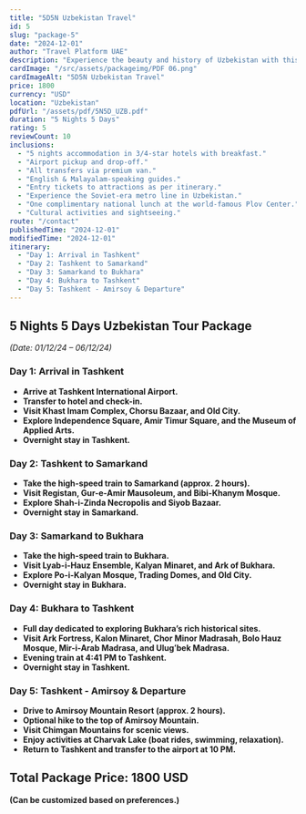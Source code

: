 ```yaml
---
title: "5D5N Uzbekistan Travel"
id: 5
slug: "package-5"
date: "2024-12-01"
author: "Travel Platform UAE"
description: "Experience the beauty and history of Uzbekistan with this 5-night, 5-day travel package. Visit Tashkent, Samarkand, Bukhara, and more."
cardImage: "/src/assets/packageimg/PDF 06.png"
cardImageAlt: "5D5N Uzbekistan Travel"
price: 1800
currency: "USD"
location: "Uzbekistan"
pdfUrl: "/assets/pdf/5N5D_UZB.pdf"
duration: "5 Nights 5 Days"
rating: 5
reviewCount: 10
inclusions:
  - "5 nights accommodation in 3/4-star hotels with breakfast."
  - "Airport pickup and drop-off."
  - "All transfers via premium van."
  - "English & Malayalam-speaking guides."
  - "Entry tickets to attractions as per itinerary."
  - "Experience the Soviet-era metro line in Uzbekistan."
  - "One complimentary national lunch at the world-famous Plov Center."
  - "Cultural activities and sightseeing."
route: "/contact"
publishedTime: "2024-12-01"
modifiedTime: "2024-12-01"
itinerary:
  - "Day 1: Arrival in Tashkent"
  - "Day 2: Tashkent to Samarkand"
  - "Day 3: Samarkand to Bukhara"
  - "Day 4: Bukhara to Tashkent"
  - "Day 5: Tashkent - Amirsoy & Departure"
---
```


## 5 Nights 5 Days Uzbekistan Tour Package  
*(Date: 01/12/24 – 06/12/24)*  

### Day 1: Arrival in Tashkent  
- **Arrive at Tashkent International Airport.**  
- **Transfer to hotel and check-in.**  
- **Visit Khast Imam Complex, Chorsu Bazaar, and Old City.**  
- **Explore Independence Square, Amir Timur Square, and the Museum of Applied Arts.**  
- **Overnight stay in Tashkent.**  

### Day 2: Tashkent to Samarkand  
- **Take the high-speed train to Samarkand (approx. 2 hours).**  
- **Visit Registan, Gur-e-Amir Mausoleum, and Bibi-Khanym Mosque.**  
- **Explore Shah-i-Zinda Necropolis and Siyob Bazaar.**  
- **Overnight stay in Samarkand.**  

### Day 3: Samarkand to Bukhara  
- **Take the high-speed train to Bukhara.**  
- **Visit Lyab-i-Hauz Ensemble, Kalyan Minaret, and Ark of Bukhara.**  
- **Explore Po-i-Kalyan Mosque, Trading Domes, and Old City.**  
- **Overnight stay in Bukhara.**  

### Day 4: Bukhara to Tashkent  
- **Full day dedicated to exploring Bukhara’s rich historical sites.**  
- **Visit Ark Fortress, Kalon Minaret, Chor Minor Madrasah, Bolo Hauz Mosque, Mir-i-Arab Madrasa, and Ulugʻbek Madrasa.**  
- **Evening train at 4:41 PM to Tashkent.**  
- **Overnight stay in Tashkent.**  

### Day 5: Tashkent - Amirsoy & Departure  
- **Drive to Amirsoy Mountain Resort (approx. 2 hours).**  
- **Optional hike to the top of Amirsoy Mountain.**  
- **Visit Chimgan Mountains for scenic views.**  
- **Enjoy activities at Charvak Lake (boat rides, swimming, relaxation).**  
- **Return to Tashkent and transfer to the airport at 10 PM.**  

## Total Package Price: 1800 USD  
**(Can be customized based on preferences.)**  
